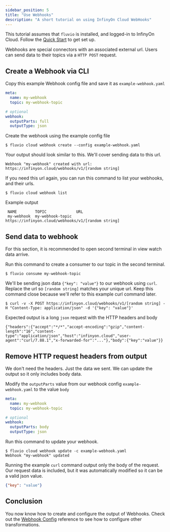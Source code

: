```yaml
---
sidebar_position: 5
title: "Use Webhooks"
description: "A short tutorial on using InfinyOn Cloud WebHooks"
---
```


This tutorial assumes that `fluvio` is installed, and logged-in to InfinyOn Cloud. Follow the [Quick Start](/) to get set up.

Webhooks are special connectors with an associated external url. Users can send data to their topics via a `HTTP POST` request.

## Create a Webhook via CLI

Copy this example Webhook config file and save it as `example-webhook.yaml`


```yaml title="example-webhook.yaml"
meta:
  name: my-webhook
  topic: my-webhook-topic

# optional
webhook:
  outputParts: full
  outputType: json
```

Create the webhook using the example config file

```shell copy="fl"
$ fluvio cloud webhook create --config example-webhook.yaml
```

Your output should look similar to this. We'll cover sending data to this url.

```
Webhook "my-webhook" created with url: https://infinyon.cloud/webhooks/v1/[random string]
```

If you need this url again, you can run this command to list your webhooks, and their urls.

```shell copy="fl"
$ fluvio cloud webhook list
```

Example output

```
 NAME        TOPIC             URL
 my-webhook  my-webhook-topic  https://infinyon.cloud/webhooks/v1/[random string]
```

## Send data to webhook

<Idea>
For this section, it is recommended to open second terminal in view watch data arrive.

Run this command to create a consumer to our topic in the second terminal.

```shell copy="fl"
$ fluvio consume my-webhook-topic
```
</Idea>

We'll be sending json data `{"key": "value"}` to our webhook using `curl`. Replace the url so `[random string]` matches your unique url. Keep this command close because we'll refer to this example curl command later.

```shell copy="fl"
$ curl -v -X POST https://infinyon.cloud/webhooks/v1/[random string] -H "Content-Type: application/json" -d '{"key": "value"}'
```

Expected output is a long `json` request with the HTTP headers and body
```
{"headers":{"accept":"*/*","accept-encoding":"gzip","content-length":"16","content-type":"application/json","host":"infinyon.cloud","user-agent":"curl/7.88.1","x-forwarded-for":"..."},"body":{"key":"value"}}
```

## Remove HTTP request headers from output

We don't need the headers. Just the data we sent. We can update the output so it only includes body data.

Modify the `outputParts` value from our webhook config `example-webhook.yaml` to the value `body`



```yaml title="example-webhook.yaml"
meta:
  name: my-webhook
  topic: my-webhook-topic

# optional
webhook:
  outputParts: body
  outputType: json
```

Run this command to update your webhook.


```shell copy="fl"
$ fluvio cloud webhook update -c example-webhook.yaml
Webhook "my-webhook" updated
```

Running the example `curl` command output only the body of the request. Our request data is included, but it was automatically modified so it can be a valid json value.

```json
{"key": "value"}
```

## Conclusion

You now know how to create and configure the output of Webhooks. Check out the [Webhook Config][webhook-config] reference to see how to configure other transformations.

[webhook-config]: /docs/fluvio/tutorials/webhook-to-slack#create-webhook-configuration-file
